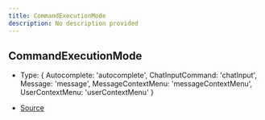 ```yaml
---
title: CommandExecutionMode
description: No description provided
---
```


## CommandExecutionMode

- Type: \{
  Autocomplete: 'autocomplete',
  ChatInputCommand: 'chatInput',
  Message: 'message',
  MessageContextMenu: 'messageContextMenu',
  UserContextMenu: 'userContextMenu'
}

- [Source](https://github.com/underctrl-io/commandkit/blob/141d1404ab18a8e659209a0fab65466bf3b6dd85/packages/commandkit/src/app/commands/Context.ts#L28)